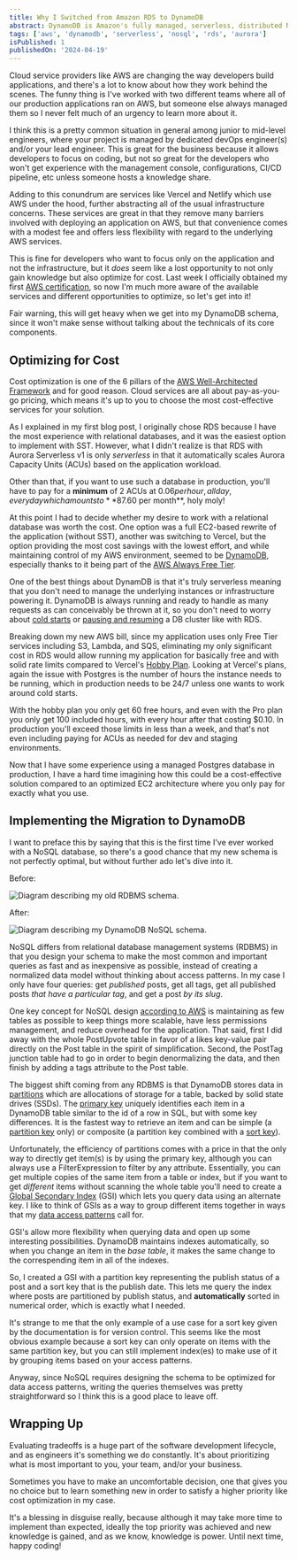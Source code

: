 ```yaml
---
title: Why I Switched from Amazon RDS to DynamoDB
abstract: DynamoDB is Amazon's fully managed, serverless, distributed NoSQL database service which offers high availability, durability, scalability, and performance in addition to schema flexbility. Let's take a look at how I was able to save significant costs with DynamoDB compared to RDS.
tags: ['aws', 'dynamodb', 'serverless', 'nosql', 'rds', 'aurora']
isPublished: 1
publishedOn: '2024-04-19'
---
```


Cloud service providers like AWS are changing the way developers build applications, and there's a lot to know about how they work behind the scenes. The funny thing is I've worked with two different teams where all of our production applications ran on AWS, but someone else always managed them so I never felt much of an urgency to learn more about it.

I think this is a pretty common situation in general among junior to mid-level engineers, where your project is managed by dedicated devOps engineer(s) and/or your lead engineer. This is great for the business because it allows developers to focus on coding, but not so great for the developers who won't get experience with the management console, configurations, CI/CD pipeline, etc unless someone hosts a knowledge share.

Adding to this conundrum are services like Vercel and Netlify which use AWS under the hood, further abstracting all of the usual infrastructure concerns. These services are great in that they remove many barriers involved with deploying an application on AWS, but that convenience comes with a modest fee and offers less flexibility with regard to the underlying AWS services.

This is fine for developers who want to focus only on the application and not the infrastructure, but it _does_ seem like a lost opportunity to not only gain knowledge but also optimize for cost. Last week I officially obtained my first [AWS certification](https://www.credly.com/badges/764d0f5c-0479-4f6c-8d56-4e94020bd727/public_url), so now I'm much more aware of the available services and different opportunities to optimize, so let's get into it!

Fair warning, this will get heavy when we get into my DynamoDB schema, since it won't make sense without talking about the technicals of its core components.

## Optimizing for Cost

Cost optimization is one of the 6 pillars of the [AWS Well-Architected Framework](https://aws.amazon.com/architecture/well-architected/) and for good reason. Cloud services are all about pay-as-you-go pricing, which means it's up to you to choose the most cost-effective services for your solution.

As I explained in my first blog post, I originally chose RDS because I have the most experience with relational databases, and it was the easiest option to implement with SST. However, what I didn't realize is that RDS with Aurora Serverless v1 is only _serverless_ in that it automatically scales Aurora Capacity Units (ACUs) based on the application workload.

Other than that, if you want to use such a database in production, you'll have to pay for a **minimum** of 2 ACUs at $0.06 per hour, all day, every day which amounts to **$87.60 per month**, holy moly!

At this point I had to decide whether my desire to work with a relational database was worth the cost. One option was a full EC2-based rewrite of the application (without SST), another was switching to Vercel, but the option providing the most cost savings with the lowest effort, and while maintaining control of my AWS environment, seemed to be [DynamoDB](https://docs.aws.amazon.com/amazondynamodb/latest/developerguide/Introduction.html), especially thanks to it being part of the [AWS Always Free Tier](https://aws.amazon.com/free).

One of the best things about DynamDB is that it's truly serverless meaning that you don't need to manage the underlying instances or infrastructure powering it. DynamoDB is always running and ready to handle as many requests as can conceivably be thrown at it, so you don't need to worry about [cold starts](<https://en.wikipedia.org/wiki/Cold_start_(computing)>) or [pausing and resuming](https://docs.aws.amazon.com/AmazonRDS/latest/AuroraUserGuide/aurora-serverless-v1.how-it-works.html#aurora-serverless.how-it-works.pause-resume) a DB cluster like with RDS.

Breaking down my new AWS bill, since my application uses only Free Tier services including S3, Lambda, and SQS, eliminating my only significant cost in RDS would allow running my application for basically free and with solid rate limits compared to Vercel's [Hobby Plan](https://vercel.com/docs/accounts/plans/hobby). Looking at Vercel's plans, again the issue with Postgres is the number of hours the instance needs to be running, which in production needs to be 24/7 unless one wants to work around cold starts.

With the hobby plan you only get 60 free hours, and even with the Pro plan you only get 100 included hours, with every hour after that costing $0.10. In production you'll exceed those limits in less than a week, and that's not even including paying for ACUs as needed for <InlineCode>dev</InlineCode> and <InlineCode>staging</InlineCode> environments.

Now that I have some experience using a managed Postgres database in production, I have a hard time imagining how this could be a cost-effective solution compared to an optimized EC2 architecture where you only pay for exactly what you use.

## Implementing the Migration to DynamoDB

I want to preface this by saying that this is the first time I've ever worked with a NoSQL database, so there's a good chance that my new schema is not perfectly optimal, but without further ado let's dive into it.

Before:

<img
  src="/database_diagram.png"
  alt="Diagram describing my old RDBMS schema."
/>

After:

<img
  src="/dynamodb_schema.png"
  alt="Diagram describing my DynamoDB NoSQL schema."
/>

NoSQL differs from relational database management systems (RDBMS) in that you design your schema to make the most common and important queries as fast and as inexpensive as possible, instead of creating a normalized data model without thinking about access patterns. In my case I only have four queries: get _published_ posts, get all tags, get all published posts _that have a particular tag_, and get a post _by its slug_.

One key concept for NoSQL design [according to AWS](https://docs.aws.amazon.com/amazondynamodb/latest/developerguide/bp-general-nosql-design.html#bp-general-nosql-design-concepts) is maintaining as few tables as possible to keep things more scalable, have less permissions management, and reduce overhead for the application. That said, first I did away with the whole <InlineCode>PostUpvote</InlineCode> table in favor of a <InlineCode>likes</InlineCode> key-value pair directly on the <InlineCode>Post</InlineCode> table in the spirit of simplification. Second, the <InlineCode>PostTag</InlineCode> junction table had to go in order to begin denormalizing the data, and then finish by adding a <InlineCode>tags</InlineCode> attribute to the <InlineCode>Post</InlineCode> table.

The biggest shift coming from any RDBMS is that DynamoDB stores data in [partitions](https://docs.aws.amazon.com/amazondynamodb/latest/developerguide/HowItWorks.Partitions.html) which are allocations of storage for a table, backed by solid state drives (SSDs). The [primary key](https://docs.aws.amazon.com/amazondynamodb/latest/developerguide/bp-partition-key-design.html) uniquely identifies each item in a DynamoDB table similar to the <InlineCode>id</InlineCode> of a row in SQL, but with some key differences. It is the fastest way to retrieve an item and can be simple (a [partition key](https://docs.aws.amazon.com/amazondynamodb/latest/developerguide/HowItWorks.Partitions.html#HowItWorks.Partitions.SimpleKey) only) or composite (a partition key combined with a [sort key](https://docs.aws.amazon.com/amazondynamodb/latest/developerguide/bp-sort-keys.html)).

Unfortunately, the efficiency of partitions comes with a price in that the only way to directly get item(s) is by using the primary key, although you can always use a <InlineCode>FilterExpression</InlineCode> to filter by any attribute. Essentially, you can get multiple copies of the same item from a table or index, but if you want to get _different_ items without scanning the whole table you'll need to create a [Global Secondary Index](https://docs.aws.amazon.com/amazondynamodb/latest/developerguide/GSI.html) (GSI) which lets you query data using an alternate key. I like to think of GSIs as a way to group different items together in ways that my [data access patterns](https://docs.aws.amazon.com/prescriptive-guidance/latest/dynamodb-data-modeling/step3.html) call for.

GSI's allow more flexibility when querying data and open up some interesting possibilities. DynamoDB maintains indexes automatically, so when you change an item in the _base table_, it makes the same change to the correspending item in all of the indexes.

So, I created a GSI with a partition key representing the publish status of a post and a sort key that is the publish date. This lets me query the index where posts are partitioned by publish status, and **automatically** sorted in numerical order, which is exactly what I needed.

It's strange to me that the only example of a use case for a sort key given by the documentation is for version control. This seems like the most obvious example because a sort key can only operate on items with the same partition key, but you can still implement index(es) to make use of it by grouping items based on your access patterns.

Anyway, since NoSQL requires designing the schema to be optimized for data access patterns, writing the queries themselves was pretty straightforward so I think this is a good place to leave off.

## Wrapping Up

Evaluating tradeoffs is a huge part of the software development lifecycle, and as engineers it's something we do constantly. It's about prioritizing what is most important to you, your team, and/or your business.

Sometimes you have to make an uncomfortable decision, one that gives you no choice but to learn something new in order to satisfy a higher priority like cost optimization in my case.

It's a blessing in disguise really, because although it may take more time to implement than expected, ideally the top priority was achieved and new knowledge is gained, and as we know, knowledge is power. Until next time, happy coding!
